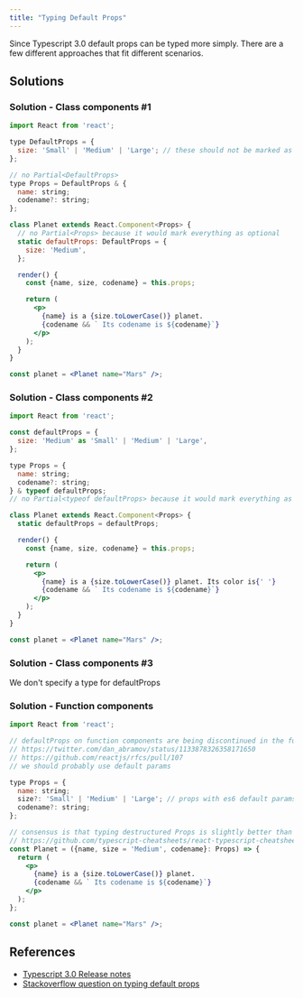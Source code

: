 ```yaml
---
title: "Typing Default Props"
---
```


Since Typescript 3.0 default props can be typed more simply. There are a few different approaches that fit different scenarios.


## Solutions

### Solution - Class components #1

```jsx
import React from 'react';

type DefaultProps = {
  size: 'Small' | 'Medium' | 'Large'; // these should not be marked as optional
};

// no Partial<DefaultProps>
type Props = DefaultProps & {
  name: string;
  codename?: string;
};

class Planet extends React.Component<Props> {
  // no Partial<Props> because it would mark everything as optional
  static defaultProps: DefaultProps = {
    size: 'Medium',
  };

  render() {
    const {name, size, codename} = this.props;

    return (
      <p>
        {name} is a {size.toLowerCase()} planet.
        {codename && ` Its codename is ${codename}`}
      </p>
    );
  }
}

const planet = <Planet name="Mars" />;
```

### Solution - Class components #2

```jsx
import React from 'react';

const defaultProps = {
  size: 'Medium' as 'Small' | 'Medium' | 'Large',
};

type Props = {
  name: string;
  codename?: string;
} & typeof defaultProps;
// no Partial<typeof defaultProps> because it would mark everything as optional

class Planet extends React.Component<Props> {
  static defaultProps = defaultProps;

  render() {
    const {name, size, codename} = this.props;

    return (
      <p>
        {name} is a {size.toLowerCase()} planet. Its color is{' '}
        {codename && ` Its codename is ${codename}`}
      </p>
    );
  }
}

const planet = <Planet name="Mars" />;
```

### Solution - Class components #3

We don't specify a type for defaultProps

### Solution - Function components

```jsx
import React from 'react';

// defaultProps on function components are being discontinued in the future
// https://twitter.com/dan_abramov/status/1133878326358171650
// https://github.com/reactjs/rfcs/pull/107
// we should probably use default params

type Props = {
  name: string;
  size?: 'Small' | 'Medium' | 'Large'; // props with es6 default params should be marked as optional
  codename?: string;
};

// consensus is that typing destructured Props is slightly better than using React.FC<Props>
// https://github.com/typescript-cheatsheets/react-typescript-cheatsheet#function-components
const Planet = ({name, size = 'Medium', codename}: Props) => {
  return (
    <p>
      {name} is a {size.toLowerCase()} planet.
      {codename && ` Its codename is ${codename}`}
    </p>
  );
};

const planet = <Planet name="Mars" />;
```

## References


- [Typescript 3.0 Release notes](https://www.typescriptlang.org/docs/handbook/release-notes/typescript-3-0.html#support-for-defaultprops-in-jsx)
- [Stackoverflow question on typing default props](https://stackoverflow.com/questions/37282159/default-property-value-in-react-component-using-typescript/37282264#37282264)

